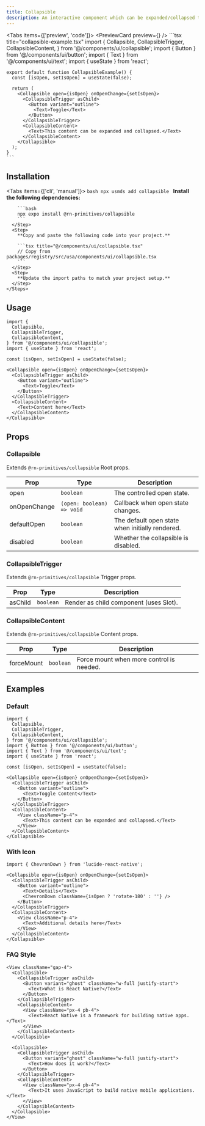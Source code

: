 ```yaml
---
title: Collapsible
description: An interactive component which can be expanded/collapsed to show and hide content.
---
```



<Tabs items={['preview', 'code']}>
  <Tab value="preview">
    <PreviewCard preview={<CollapsiblePreview />} />
  </Tab>
  <Tab value="code">
    ```tsx title="collapsible-example.tsx"
    import {
      Collapsible,
      CollapsibleTrigger,
      CollapsibleContent,
    } from '@/components/ui/collapsible';
    import { Button } from '@/components/ui/button';
    import { Text } from '@/components/ui/text';
    import { useState } from 'react';

    export default function CollapsibleExample() {
      const [isOpen, setIsOpen] = useState(false);

      return (
        <Collapsible open={isOpen} onOpenChange={setIsOpen}>
          <CollapsibleTrigger asChild>
            <Button variant="outline">
              <Text>Toggle</Text>
            </Button>
          </CollapsibleTrigger>
          <CollapsibleContent>
            <Text>This content can be expanded and collapsed.</Text>
          </CollapsibleContent>
        </Collapsible>
      );
    }
    ```
  </Tab>
</Tabs>

## Installation

<Tabs items={['cli', 'manual']}>
  <Tab value="cli">
    ```bash
    npx usmds add collapsible
    ```
  </Tab>
  <Tab value="manual">
    <Steps>
      <Step>
        **Install the following dependencies:**

        ```bash
        npx expo install @rn-primitives/collapsible
        ```
      </Step>
      <Step>
        **Copy and paste the following code into your project.**

        ```tsx title="@/components/ui/collapsible.tsx"
        // Copy from packages/registry/src/usa/components/ui/collapsible.tsx
        ```
      </Step>
      <Step>
        **Update the import paths to match your project setup.**
      </Step>
    </Steps>
  </Tab>
</Tabs>

## Usage

```tsx
import {
  Collapsible,
  CollapsibleTrigger,
  CollapsibleContent,
} from '@/components/ui/collapsible';
import { useState } from 'react';

const [isOpen, setIsOpen] = useState(false);

<Collapsible open={isOpen} onOpenChange={setIsOpen}>
  <CollapsibleTrigger asChild>
    <Button variant="outline">
      <Text>Toggle</Text>
    </Button>
  </CollapsibleTrigger>
  <CollapsibleContent>
    <Text>Content here</Text>
  </CollapsibleContent>
</Collapsible>
```

## Props

### Collapsible

Extends `@rn-primitives/collapsible` Root props.

| Prop | Type | Description |
|------|------|-------------|
| open | `boolean` | The controlled open state. |
| onOpenChange | `(open: boolean) => void` | Callback when open state changes. |
| defaultOpen | `boolean` | The default open state when initially rendered. |
| disabled | `boolean` | Whether the collapsible is disabled. |

### CollapsibleTrigger

Extends `@rn-primitives/collapsible` Trigger props.

| Prop | Type | Description |
|------|------|-------------|
| asChild | `boolean` | Render as child component (uses Slot). |

### CollapsibleContent

Extends `@rn-primitives/collapsible` Content props.

| Prop | Type | Description |
|------|------|-------------|
| forceMount | `boolean` | Force mount when more control is needed. |

## Examples

### Default

```tsx
import {
  Collapsible,
  CollapsibleTrigger,
  CollapsibleContent,
} from '@/components/ui/collapsible';
import { Button } from '@/components/ui/button';
import { Text } from '@/components/ui/text';
import { useState } from 'react';

const [isOpen, setIsOpen] = useState(false);

<Collapsible open={isOpen} onOpenChange={setIsOpen}>
  <CollapsibleTrigger asChild>
    <Button variant="outline">
      <Text>Toggle Content</Text>
    </Button>
  </CollapsibleTrigger>
  <CollapsibleContent>
    <View className="p-4">
      <Text>This content can be expanded and collapsed.</Text>
    </View>
  </CollapsibleContent>
</Collapsible>
```

### With Icon

```tsx
import { ChevronDown } from 'lucide-react-native';

<Collapsible open={isOpen} onOpenChange={setIsOpen}>
  <CollapsibleTrigger asChild>
    <Button variant="outline">
      <Text>Details</Text>
      <ChevronDown className={isOpen ? 'rotate-180' : ''} />
    </Button>
  </CollapsibleTrigger>
  <CollapsibleContent>
    <View className="p-4">
      <Text>Additional details here</Text>
    </View>
  </CollapsibleContent>
</Collapsible>
```

### FAQ Style

```tsx
<View className="gap-4">
  <Collapsible>
    <CollapsibleTrigger asChild>
      <Button variant="ghost" className="w-full justify-start">
        <Text>What is React Native?</Text>
      </Button>
    </CollapsibleTrigger>
    <CollapsibleContent>
      <View className="px-4 pb-4">
        <Text>React Native is a framework for building native apps.</Text>
      </View>
    </CollapsibleContent>
  </Collapsible>

  <Collapsible>
    <CollapsibleTrigger asChild>
      <Button variant="ghost" className="w-full justify-start">
        <Text>How does it work?</Text>
      </Button>
    </CollapsibleTrigger>
    <CollapsibleContent>
      <View className="px-4 pb-4">
        <Text>It uses JavaScript to build native mobile applications.</Text>
      </View>
    </CollapsibleContent>
  </Collapsible>
</View>
```
